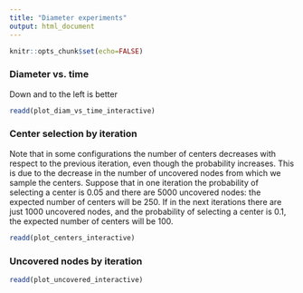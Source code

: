 ```yaml
---
title: "Diameter experiments"
output: html_document
---
```


```r
knitr::opts_chunk$set(echo=FALSE)
```

### Diameter vs. time

Down and to the left is better

```r
readd(plot_diam_vs_time_interactive)
```

### Center selection by iteration

Note that in some configurations the number of centers
decreases with respect to the previous iteration, even though the probability
increases. This is due to the decrease in the number of uncovered nodes from
which we sample the centers.
Suppose that in one iteration the probability of selecting a center is 0.05 and there
are 5000 uncovered nodes: the expected number of centers will be 250.
If in the next iterations there are just 1000 uncovered nodes, and the probability
of selecting a center is 0.1, the expected number of centers will be 100.

```r
readd(plot_centers_interactive)
```

### Uncovered nodes by iteration

```r
readd(plot_uncovered_interactive)
```
